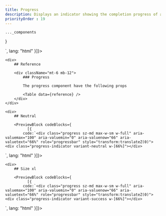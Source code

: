 ```yaml
---
title: Progress
description: Displays an indicator showing the completion progress of a task, typically displayed as a progress bar.
priorityOrder : 19
---
```



    ..._components
}

<div className="space-y-20">
    <PreviewBlock codeBlocks={
              [{
            code:`<div class="progress sz-md max-w-sm w-full" aria-valuemax="100" aria-valuemin="0" aria-valuenow="66" aria-valuetext="66%" role="progressbar" style="transform:translateZ(0)">
    <div class="progress-indicator variant-primary w-[66%]"></div>
</div>`,
              lang: "html"
          }]}>
        <div class="progress sz-md max-w-sm w-full" data-shade="900" aria-valuemax="100" aria-valuemin="0" aria-valuenow="66" aria-valuetext="66%" role="progressbar" style="transform:translateZ(0)">
            <div class="progress-indicator variant-primary w-[66%]"></div>
        </div>
    </PreviewBlock>

    <div>
        ## Reference

        <div className="mt-6 mb-12"> 
            ### Progress 

            The progress component have the following props

            <Table data={reference} />
        </div>
    </div>

    <div>
        ## Neutral

        <PreviewBlock codeBlocks={
              [{
            code:`<div class="progress sz-md max-w-sm w-full" aria-valuemax="100" aria-valuemin="0" aria-valuenow="66" aria-valuetext="66%" role="progressbar" style="transform:translateZ(0)">
    <div class="progress-indicator variant-neutral w-[66%]"></div>
</div>`,
              lang: "html"
          }]}>
            <div class="progress sz-md max-w-sm w-full" data-shade="900" aria-valuemax="100" aria-valuemin="0" aria-valuenow="66" aria-valuetext="66%" role="progressbar" style="transform:translateZ(0)">
                <div class="progress-indicator variant-neutral w-[66%]"></div>
            </div>
        </PreviewBlock>
    </div>

    <div>
        ## Size xl

        <PreviewBlock codeBlocks={
              [{
            code:`<div class="progress sz-md max-w-sm w-full" aria-valuemax="100" aria-valuemin="0" aria-valuenow="66" aria-valuetext="66%" role="progressbar" style="transform:translateZ(0)">
    <div class="progress-indicator variant-success w-[66%]"></div>
</div>`,
              lang: "html"
          }]}>
            <div class="progress sz-xl max-w-sm w-full" data-shade="900" aria-valuemax="100" aria-valuemin="0" aria-valuenow="66" aria-valuetext="66%" role="progressbar" style="transform:translateZ(0)">
                <div class="progress-indicator variant-success w-[66%]"></div>
            </div>
        </PreviewBlock>
    </div>
</div>